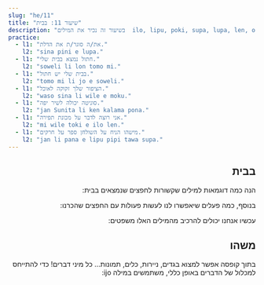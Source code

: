 ```yaml
---
slug: "he/11"
title: "שיעור 11: בבית"
description: "בשיעור זה נכיר את המילים  ilo, lipu, poki, supa, lupa, len, open, pini, jo, ijo!"
practice:
  - l1: "את/ה סוגר/ת את הדלת."
    l2: "sina pini e lupa."
  - l1: "חתול נמצא בבית שלי."
    l2: "soweli li lon tomo mi."
  - l1: "בבית שלי יש חתול."
    l2: "tomo mi li jo e soweli."
  - l1: "הציפור שלך זקוקה לאוכל."
    l2: "waso sina li wile e moku."
  - l1: "סוניטה יכולה לשיר יפה."
    l2: "jan Sunita li ken kalama pona."
  - l1: "אני רוצה לדבר על מכונת תפירה."
    l2: "mi wile toki e ilo len."
  - l1: "מישהו הניח על השולחן ספר על חרקים."
    l2: "jan li pana e lipu pipi tawa supa."
---
```



<div dir="rtl">

## בבית

הנה כמה דוגמאות למילים שקשורות לחפצים שנמצאים בבית:

<List>
  <Word sl="ilo" m="כלי או מכשיר כמו פטיש, מזלג, טלפון או אפליקציה" />
  <Word sl="lipu" m="חפץ שטוח כמו נייר, כרטיס, ספר או דף באתר אינטרנט" />
  <Word sl="poki" m="כלי קיבול כמו מיכל, קופסה, מגירה או בקבוק" />
  <Word sl="supa" m="משטח אופקי כמו מדף, שולחן או ספה" />
  <Word sl="lupa" m="פתח כלשהו כמו דלת, חלון או בור" />
  <Word sl="len" m="כיסוי כלשהו כמו בגד, נעל או שמיכה" />
</List>

בנוסף, כמה פעלים שיאפשרו לנו לעשות פעולות עם החפצים שהכרנו:

<List>
  <Word sl="open" m="להתחיל, לפתוח, להפעיל" />
  <Word sl="pini" m="לסיים, לסגור, לכבות" />
  <Word sl="jo" m="להכיל, לכלול, להחזיק במשהו" />
</List>

עכשיו אנחנו יכולים להרכיב מהמילים האלו משפטים:

<List>
  <Sentence sl="mi open e lupa." m="אני פותח את הדלת." />
  <Sentence sl="jan li pini e poki moku." m="האיש סוגר את המקרר." />
  <Sentence sl="lipu li lon supa lape." m="הספר על המיטה." />
  <Sentence sl="poki mi li ken jo e len." m="המגירה שלי מכילה בגדים (יש בגדים במגירה שלי)." />
  <Sentence sl="ilo mi li wile e wawa." m="הטלפון שלי זקוק לחשמל." />
</List>

## משהו

בתוך קופסה אפשר למצוא בגדים, ניירות, כלים, תמונות... כל מיני דברים! כדי להתייחס למכלול של הדברים באופן כללי, משתמשים במילה ijo:

<List>
  <Word sl="ijo" m="משהו, דבר כלשהו" />
  <Sentence sl="poki li jo e ijo." m="יש משהו בקופסה." />
  <Sentence sl="jan li sitelen e ijo suwi." m="מישהו/י מצייר/ת משהו חמוד." />
  <Sentence sl="mi wile toki e ijo kasi." m="אני רוצה לדבר על משהו שקשור בפרחים." />
</List>

<Practice exercises={frontmatter.practice} client:load />

</div>